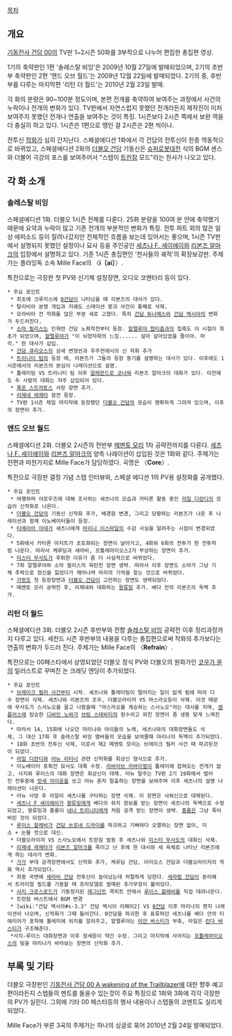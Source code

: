 [[목차]]
== 개요 ==
[[기동전사 건담 00]]의 TV판 1~2시즌 50화를 3부작으로 나누어 편집한 총집편 영상.

1기의 축약판인 1편 '솔레스탈 비잉'은 2009년 10월 27일에 발매되었으며, 2기의 초반부 축약판인 2편 '엔드 오브 월드'는 2009년 12월 22일에 발매되었다. 2기의 중, 후반부를 다루는 마지막편 '리턴 더 월드'는 2010년 2월 23일 발매.

각 화의 분량은 90~100분 정도이며, 본편 전개를 축약하여 보여주는 과정에서 사건의 누락이나 전개의 변화가 있다. TV판에서 자연스럽지 못했던 전개라든지 제작진이 미처 보여주지 못했던 전개나 연출을 보여주는 것이 특징. 1시즌보다 2시즌 쪽에서 보완 역을 더 충실히 하고 있다. 1시즌은 1편으로 땡인 걸 2시즌은 2편 씩이나.

전투신 [[작화]]가 심히 간지난다. 스페셜에디션 1화에서 각 건담의 전투신이 한층 역동적으로 바뀌었고, 스페셜에디션 2화의 [[더블오 건담]] 기동신은 [[슈퍼로봇대전]] 식의 BGM 센스와 더불어 극강의 포스를 보여주어서 "스탭이 [[트란잠]] 모드"라는 찬사가 나오고 있다.  

== 각 화 소개 ==
=== 솔레스탈 비잉 ===
스페셜에디션 1화. 더블오 1시즌 전체를 다룬다. 25화 분량을 100여 분 안에 축약했기 때문에 요약과 누락이 많고 기존 전개의 부분적인 변화가 특징. 전투 파트 외의 많은 일상 에피소드 등이 잘려나갔지만 전체적인 흐름을 보는데 있어서는 좋으며, 1시즌 TV판에서 설명되지 못했던 설정이나 묘사 등을 주인공인 [[세츠나 F. 세이에이]]와 [[리본즈 알마크]]의 입장에서 설명하고 있다. 기존 1시즌 총집편인 '천사들의 궤적'의 확장보강판. 주제가는 플라잉독 소속 Mille Face의 〈'''i〔ai〕'''〉.

특전으로는 극장판 첫 PV와 신기체 설정장면, 오디오 코멘터리 등이 있다.

 * 주요 포인트
  * 최초에 크루지스에 [[0건담]]이 나타났을 때 리본즈의 대사가 있다. 
  * 탈리비아 분쟁 개입과 저궤도 스테이션 붕괴 사건이 통째로 삭제. 
  * 모라비아 전 작화를 많은 부분 새로 고쳤다. 특히 [[건담 듀나메스]]와 [[건담 엑시아]]의 변화가 두드러진다.
  * [[소마 필리스]]는 인혁련 건담 노획작전부터 등장. [[알렐루야 합티즘]]과의 접촉도 이 시점이 최초가 되었으며, [[할렐루야]]가 "이 뇌양자파의 느낌...... 설마 살아있었을 줄이야. 마리." 란 대사가 삽입.
  * [[건담 큐리오스]]의 상세 변형씬과 우주전에서의 신 작화 추가  
  * [[트리니티 팀]]의 등장 때, 리본즈가 그들의 등장 동기를 설명하는 대사가 있다. 이후에도 1시즌에서의 리본즈의 본심이 나레이션으로 설명.
  * 톨레미팀 VS 트리니티 팀 이후 [[알레한드로 코너]]와 리본즈 알마크의 대화가 있다. 이전에도 두 사람의 대화는 자주 삽입되어 있다.
  * [[록온 스트라토스]] 사망 장면 추가.
  * [[리제네 레제타]] 잠깐 등장.
  * TV판 1시즌 제일 마지막에 등장했던 [[더블오 건담]]의 모습이 명확하게 그려져 있으며, 이후의 장면이 추가.  

=== 엔드 오브 월드 ===
스페셜에디션 2화. 더블오 2시즌의 전반부 [[메멘토 모리]] 1차 공략전까지를 다룬다. [[세츠나 F. 세이에이]]와 [[리본즈 알마크]]의 양측 나레이션이 삽입된 것은 1화와 같다. 주제가는 전편과 마찬가지로 Mille Face가 담당하였다. 곡명은 〈'''Core'''〉.

특전으로 극장판 결정 기념 스탭 인터뷰와, 스페셜 에디션 1의 PV용 설정화를 공개했다.

 * 주요 포인트
  * 여행하며 어로우즈에 대해 조사하는 세츠나의 모습과 카타론 활동 중인 [[라일 디란디]]의 모습이 신작화로 나온다.
  * [[더블오 건담]]의 기동신 신작화 추가, 배경음 변경, 그리고 당황하는 리본즈가 나온 후 나레이션과 함께 이노베이터들이 등장.
  * [[티에리아 아데]]가 세츠나에게 [[마리나 이스마일]]의 수감 사실을 알려주는 시점이 변경되었다. 
  * 5화에서 카타론 아지트가 초토화되는 장면이 날아가고, 4화와 6화의 전투가 한 전투처럼 나온다. 따라서 케루딤과 세라비, 프톨레마이오스2가 부상하는 장면이 추가.  
  * [[미스터 무사도]]가 후퇴한 이유가 좀 더 사실적으로 바뀌었다.
  * 7화 알렐루야와 소마 필리스의 육탄전 장면 생략. 따라서 이후 장면도 소마가 그냥 기체 추락으로 정신을 잃었다가 깨어나며 마리의 기억을 찾는 것으로 바뀌었다.  
  * [[가랏조]] 첫 등장장면과 [[더블오 건담]]이 고전하는 장면도 생략되었다.
  * 메멘토 모리 공략전 후, 리제네와 대화하는 [[왕류밍]] 추가. 베다 안의 리본즈의 독백 추가.  

=== 리턴 더 월드 ===
스페셜에디션 3화. 더블오 2시즌 후반부와 전함 [[솔레스탈 비잉]] 공략전 이후 정리과정까지 다루고 있다. 세컨드 시즌 후반부의 내용을 다루는 총집편으로써 작화의 추가보다는 연출의 변화가 두드러 진다. 주제가는 Mille Face의 〈'''Refrain'''〉.

특전으로는 00페스타에서 상영되었던 더블오 정식 PV와 더블오의 원화가인 [[코우가 윤]]의 일러스트로 꾸며진 논 크레딧 엔딩이 추가되었다.

 * 주요 포인트
  * [[브레이크 필러 사건]]부터 시작. 세츠나와 톨레미팀이 떨어지는 일이 없게 됨에 따라 다수 장면이 삭제. 세츠나와 리본즈의 조우, 더블오라이저 VS 마스라오등이 삭제. 이것 때문에 무사도가 스사노오를 끌고 나왔을때 "마스라오를 계승하는 스사노오"라는 대사를 치며, [[엠플러스]]에 탑승한 [[디바인 노바]]가 [[브링 스테비티]]의 원수라고 외친 장면이 좀 생뚱 맞게 느껴진다.
  * 따라서 14, 15화에 나오던 마리나와 아이들의 노래, 세츠나와의 대화장면들도 삭제, 그 대신 17화 후 솔레스탈 비잉 멤버들의 모습을 보여줄때 마리나의 독백이 추가되었다.
  * 18화 초반의 전투신 삭제, 이로서 제2 메멘토 모리는 브레이크 필러 사건 때 파괴된것이 되었다.
  * [[라일 디란디]]와 [[어뉴 리터너]] 관련 신작화를 회상신 형식으로 추가.
  * 이노베이터 포획전 묘사도 대폭 수정. [[리바이브 리바이벌]]이 톨레미에 잡혀오는 전개가 없고, 사지와 루이스의 대화 장면은 회상신이 대체. 어뉴 탈주는 TV판 2기 19화에서 벌어진 전투중에 [[랏세 아이온]]을 쏘고 어뉴 혼자 탈출하는 장면을 보여주며 이후 세츠나의 설명 나레이션이 나온다. 
  * 어뉴 사망 후 라일이 세츠나를 구타하는 장면 삭제. 이 장면은 샤워신으로 대체된다.
  * [[세츠나 F 세이에이]]가 [[왕류밍]]에게 베다의 위치 정보를 받는 장면이 세츠나의 독백으로 수정되었고, 왕류밍과 홍롱이 [[네나 트리니티]]에게 처음 공격 받는 장면이 생략. [[홍롱]]은 그냥 죽어버린 것이 되었다. 
  * [[루이스 할레비]]가 [[건담 쓰로네 드라이]]를 파괴하고 기뻐하다 오열하는 장면 없이, 미소 + 눈물 컷으로 대신.  
  * 더블오라이저 VS 스사노오에서 트란잠 발동 후 세츠나와 [[미스터 무사도]]의 대화신 삭제.  
  * [[리제네 레제타]]가 [[리본즈 알마크]]를 죽이고 난 후에 한 대사와 새 육체로 나타난 리본즈에게 하는 대사가 변화.
  * [[가가]] 부대 공격장면에서도 신작화 추가, 케루딤 건담, 아리오스 건담과 더블오라이저의 작화 역시 추가되었다.
  * 최종 국면에 [[세라비 건담]] 전투신이 늘어났는데 처절하게 당한다. [[세라핌 건담]]이 분리해서 트라이얼 필드를 기동할 때 프라모델로 발매된 추가무장이 붙어있다.
  * [[사지 크로스로드]]가 기동정지된 [[레그넌트]] 콕피트 안에서 [[루이스 할레비]]를 직접 데려나온다.
  * 트란잠 버스트에서 BGM 변경
  * [wiki:"건담 엑시아#s-3.3" 건담 엑시아 리페어2] VS [[0건담]] 이후 마리나의 편지 나레이션이 나오며, 신작화가 그때 들어간다. 0건담을 파괴한 후 표류하던 세츠나를 베다 안의 티에리아가 포착해 톨레미에 위치를 알려주고, 알렐루야는 [[이안 바스티]]가 부축, 라일은 [[린다 바스티]]가 구조해준다.
  *사지-루이스 대화장면과 이후 정세등이 약간 수정. 그리고 마지막에 사라지는 [[프톨레마이오스]]의 빛을 마리나가 바라보는 장면의 신작화 추가.

== 부록 및 기타 ==
더블오 극장판인 [[기동전사 건담 00 A wakening of the Trailblazer]]에 대한 향후 예고편이라든지 스텝들의 멘트를 들을수 있는것이 주요 특징으로 1화와 3화에 각각 극장판의 PV가 실린다. 그외에 기타 00 페스타등의 행사 내용이나 스텝들의 코멘트도 실리게 되었다.

Mille Face가 부른 3곡의 주제가는 하나의 싱글로 묶어 2010년 2월 24일 발매되었다.
